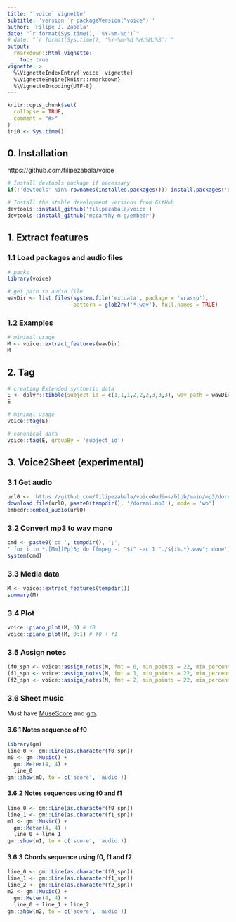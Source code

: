 ```yaml
---
title: '`voice` vignette'
subtitle: 'version `r packageVersion("voice")`'
author: 'Filipe J. Zabala'
date: "`r format(Sys.time(), '%Y-%m-%d')`"
# date: "`r format(Sys.time(), '%Y-%m-%d %H:%M:%S')`"
output:
  rmarkdown::html_vignette:
    toc: true
vignette: >
  %\VignetteIndexEntry{`voice` vignette}
  %\VignetteEngine{knitr::rmarkdown}
  %\VignetteEncoding{UTF-8}
---
```


```r
knitr::opts_chunk$set(
  collapse = TRUE,
  comment = "#>"
)
ini0 <- Sys.time()
```

## 0. Installation
https://github.com/filipezabala/voice
```r
# Install devtools package if necessary
if(!'devtools' %in% rownames(installed.packages())) install.packages('devtools')

# Install the stable development versions from GitHub
devtools::install_github('filipezabala/voice')
devtools::install_github('mccarthy-m-g/embedr')
```


## 1. Extract features
### 1.1 Load packages and audio files
```r
# packs
library(voice)

# get path to audio file
wavDir <- list.files(system.file('extdata', package = 'wrassp'),
                     pattern = glob2rx('*.wav'), full.names = TRUE)
```

### 1.2 Examples
```r
# minimal usage
M <- voice::extract_features(wavDir)
M
```


## 2. Tag
```r
# creating Extended synthetic data
E <- dplyr::tibble(subject_id = c(1,1,1,2,2,2,3,3,3), wav_path = wavDir)
E

# minimal usage
voice::tag(E)

# canonical data
voice::tag(E, groupBy = 'subject_id')
```


## 3. Voice2Sheet (experimental)
### 3.1 Get audio
```r
url0 <- 'https://github.com/filipezabala/voiceAudios/blob/main/mp3/doremi.mp3?raw=true'
download.file(url0, paste0(tempdir(), '/doremi.mp3'), mode = 'wb')
embedr::embed_audio(url0)
```

### 3.2 Convert mp3 to wav mono
```r
cmd <- paste0('cd ', tempdir(), ';', 
' for i in *.[Mm][Pp]3; do ffmpeg -i "$i" -ac 1 "./${i%.*}.wav"; done')
system(cmd)
```

### 3.3 Media data
```r
M <- voice::extract_features(tempdir())
summary(M)
```

### 3.4 Plot
```r
voice::piano_plot(M, 0) # f0
voice::piano_plot(M, 0:1) # f0 + f1
```

### 3.5 Assign notes
```r
(f0_spn <- voice::assign_notes(M, fmt = 0, min_points = 22, min_percentile = .85)) # f0
(f1_spn <- voice::assign_notes(M, fmt = 1, min_points = 22, min_percentile = .85)) # f1
(f2_spn <- voice::assign_notes(M, fmt = 2, min_points = 22, min_percentile = .85)) # f2
```

### 3.6 Sheet music
Must have [MuseScore](https://musescore.org/en) and [gm](https://flujoo.github.io/gm/articles/gm.html).

#### 3.6.1 Notes sequence of f0
```r
library(gm)
line_0 <- gm::Line(as.character(f0_spn))
m0 <- gm::Music() +
  gm::Meter(4, 4) +
  line_0
gm::show(m0, to = c('score', 'audio'))
```

#### 3.6.2 Notes sequences using f0 and f1
```r
line_0 <- gm::Line(as.character(f0_spn))
line_1 <- gm::Line(as.character(f1_spn))
m1 <- gm::Music() + 
  gm::Meter(4, 4) + 
  line_0 + line_1
gm::show(m1, to = c('score', 'audio'))
```

#### 3.6.3 Chords sequence using f0, f1 and f2 
```r
line_0 <- gm::Line(as.character(f0_spn))
line_1 <- gm::Line(as.character(f1_spn))
line_2 <- gm::Line(as.character(f2_spn))
m2 <- gm::Music() + 
  gm::Meter(4, 4) + 
  line_0 + line_1 + line_2
gm::show(m2, to = c('score', 'audio'))
```
